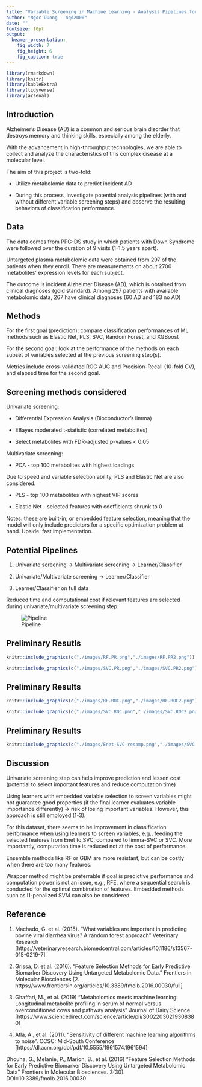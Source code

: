 ```yaml
---
title: "Variable Screening in Machine Learning - Analysis Pipelines for a Metabolomic Dataset"
author: "Ngoc Duong - nqd2000"
date: ""
fontsize: 10pt
output: 
  beamer_presentation:
    fig_width: 7
    fig_height: 6
    fig_caption: true
---
```


```r
library(rmarkdown)
library(knitr)
library(kableExtra)
library(tidyverse)
library(arsenal)
```


## Introduction

Alzheimer's Disease (AD) is a common and serious brain disorder that destroys memory and thinking skills, especially among the elderly.

With the advancement in high-throughput technologies, we are able to collect and analyze the characteristics of this complex disease at a molecular level.

The aim of this project is two-fold:

* Utilize metabolomic data to predict incident AD

* During this process, investigate potential analysis pipelines (with and without different variable screening steps) and observe the resulting behaviors of classification performance.

## Data 

The data comes from PPG-DS study in which patients with Down Syndrome were followed over the duration of 9 visits (1-1.5 years apart).

Untargeted plasma metabolomic data were obtained from 297 of the patients when they enroll. There are measurements on about 2700 metabolites’ expression levels for each subject.

The outcome is incident Alzheimer Disease (AD), which is obtained from clinical diagnoses (gold standard). Among 297 patients with available metabolomic data, 267 have clinical diagnoses (60 AD and 183 no AD)

## Methods 

For the first goal (prediction): compare classification performances of ML methods such as Elastic Net, PLS, SVC, Random Forest, and XGBoost

For the second goal: look at the performance of the methods on each subset of variables selected at the previous screening step(s).

Metrics include cross-validated ROC AUC and Precision-Recall (10-fold CV), and elapsed time for the second goal. 

## Screening methods considered

Univariate screening: 

- Differential Expression Analysis (Bioconductor's limma)

- EBayes moderated t-statistic (correlated metabolites)

- Select metabolites with FDR-adjusted p-values < 0.05

Multivariate screening:

- PCA - top 100 metabolites with highest loadings 

Due to speed and variable selection ability, PLS and Elastic Net are also considered. 

- PLS - top 100 metabolites with highest VIP scores 

- Elastic Net - selected features with coefficients shrunk to 0

Notes: these are built-in, or embedded feature selection, meaning that the model will only include predictors for a specific optimization problem at hand. Upside: fast implementation. 

## Potential Pipelines

1) Univariate screening -> Multivariate screening -> Learner/Classifier

2) Univariate/Multivariate screening -> Learner/Classifier

3) Learner/Classifier on full data

Reduced time and computational cost if relevant features are selected during univariate/multivariate screening step.

![Pipeline](./images/pipeline.png)


## Preliminary Resutls

```r
knitr::include_graphics(c("./images/RF.PR.png","./images/RF.PR2.png"))
```


```r
knitr::include_graphics(c("./images/SVC.PR.png","./images/SVC.PR2.png"))
```

## Preliminary Results

```r
knitr::include_graphics(c("./images/RF.ROC.png","./images/RF.ROC2.png"))
```

```r
knitr::include_graphics(c("./images/SVC.ROC.png","./images/SVC.ROC2.png"))
```

## Preliminary Results

```r
knitr::include_graphics(c("./images/Enet-SVC-resamp.png","./images/SVC.ROC.resamp.png", "./images/RF.ROC.resamp.png"))
```

## Discussion

Univariate screening step can help improve prediction and lessen cost (potential to select important features and reduce computation time)

Using learners with embedded variable selection to screen variables might not guarantee good properties (if the final learner evaluates variable importance differently) -> risk of losing important variables. However, this approach is still employed (1-3).

For this dataset, there seems to be improvement in classification performance when using learners to screen variables, e.g., feeding the selected features from Enet to SVC, compared to limma-SVC or SVC. More importantly, computation time is reduced not at the cost of performance.

Ensemble methods like RF or GBM are more resistant, but can be costly when there are too many features.

Wrapper method might be preferrable if goal is predictive performance and computation power is not an issue, e.g., RFE, where a sequential search is conducted for the optimal combination of features. Embedded methods such as l1-penalized SVM can also be considered.

## Reference

1. Machado, G. et al. (2015). "What variables are important in predicting bovine viral diarrhea virus? A random forest approach" Veterinary Research [https://veterinaryresearch.biomedcentral.com/articles/10.1186/s13567-015-0219-7]

2. Grissa, D. et al. (2016). "Feature Selection Methods for Early Predictive Biomarker Discovery Using Untargeted Metabolomic Data." Frontiers in Molecular Biosciences [2. https://www.frontiersin.org/articles/10.3389/fmolb.2016.00030/full] 

3. Ghaffari, M., et al. (2019) "Metabolomics meets machine learning: Longitudinal metabolite profiling in serum of normal versus overconditioned cows and pathway analysis" Journal of Dairy Science. [https://www.sciencedirect.com/science/article/pii/S0022030219308380]

4. Atla, A., et al. (2011). "Sensitivity of different machine learning algorithms to noise". CCSC: Mid-South Conference [https://dl.acm.org/doi/pdf/10.5555/1961574.1961594]

Dhouha, G., Melanie, P., Marion, B., et al. (2016) “Feature Selection Methods for Early Predictive Biomarker Discovery Using Untargeted Metabolomic Data” Frontiers in Molecular Biosciences. 3(30). DOI=10.3389/fmolb.2016.00030    

